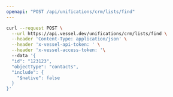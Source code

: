 ```yaml
---
openapi: "POST /api/unifications/crm/lists/find"
---
```


<RequestExample>

```bash Request
curl --request POST \
  --url https://api.vessel.dev/unifications/crm/lists/find \
  --header 'Content-Type: application/json' \
  --header 'x-vessel-api-token: ' \
  --header 'x-vessel-access-token: '\ 
  --data '{
  "id": "123123",
  "objectType": "contacts",
  "include": {
    "$native": false
  }
}'
```

</RequestExample>


      